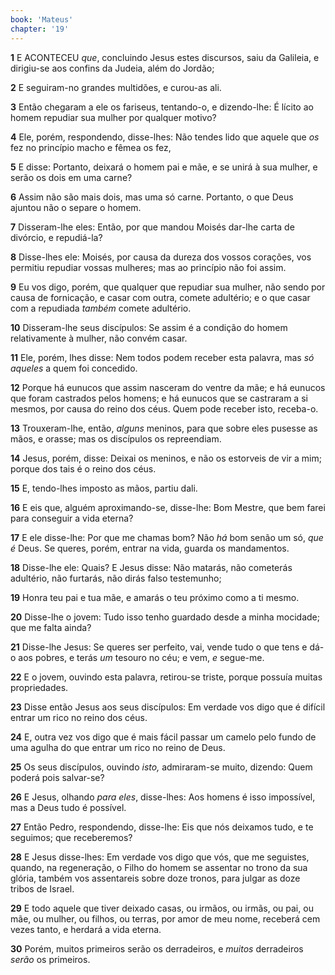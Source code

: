 ```yaml
---
book: 'Mateus'
chapter: '19'
---
```


**1** E ACONTECEU _que_, concluindo Jesus estes discursos, saiu da Galileia, e dirigiu-se aos confins da Judeia, além do Jordão;

**2** E seguiram-no grandes multidões, e curou-as ali.

**3** Então chegaram a ele os fariseus, tentando-o, e dizendo-lhe: É lícito ao homem repudiar sua mulher por qualquer motivo?

**4** Ele, porém, respondendo, disse-lhes: Não tendes lido que aquele que _os_ fez no princípio macho e fêmea os fez,

**5** E disse: Portanto, deixará o homem pai e mãe, e se unirá à sua mulher, e serão os dois em uma carne?

**6** Assim não são mais dois, mas uma só carne. Portanto, o que Deus ajuntou não o separe o homem.

**7** Disseram-lhe eles: Então, por que mandou Moisés dar-lhe carta de divórcio, e repudiá-la?

**8** Disse-lhes ele: Moisés, por causa da dureza dos vossos corações, vos permitiu repudiar vossas mulheres; mas ao princípio não foi assim.

**9** Eu vos digo, porém, que qualquer que repudiar sua mulher, não sendo por causa de fornicação, e casar com outra, comete adultério; e o que casar com a repudiada _também_ comete adultério.

**10** Disseram-lhe seus discípulos: Se assim é a condição do homem relativamente à mulher, não convém casar.

**11** Ele, porém, lhes disse: Nem todos podem receber esta palavra, mas _só aqueles_ a quem foi concedido.

**12** Porque há eunucos que assim nasceram do ventre da mãe; e há eunucos que foram castrados pelos homens; e há eunucos que se castraram a si mesmos, por causa do reino dos céus. Quem pode receber isto, receba-o.

**13** Trouxeram-lhe, então, _alguns_ meninos, para que sobre eles pusesse as mãos, e orasse; mas os discípulos os repreendiam.

**14** Jesus, porém, disse: Deixai os meninos, e não os estorveis de vir a mim; porque dos tais é o reino dos céus.

**15** E, tendo-lhes imposto as mãos, partiu dali.

**16** E eis que, alguém aproximando-se, disse-lhe: Bom Mestre, que bem farei para conseguir a vida eterna?

**17** E ele disse-lhe: Por que me chamas bom? Não _há_ bom senão um só, _que é_ Deus. Se queres, porém, entrar na vida, guarda os mandamentos.

**18** Disse-lhe ele: Quais? E Jesus disse: Não matarás, não cometerás adultério, não furtarás, não dirás falso testemunho;

**19** Honra teu pai e tua mãe, e amarás o teu próximo como a ti mesmo.

**20** Disse-lhe o jovem: Tudo isso tenho guardado desde a minha mocidade; que me falta ainda?

**21** Disse-lhe Jesus: Se queres ser perfeito, vai, vende tudo o que tens e dá-o aos pobres, e terás _um_ tesouro no céu; e vem, _e_ segue-me.

**22** E o jovem, ouvindo esta palavra, retirou-se triste, porque possuía muitas propriedades.

**23** Disse então Jesus aos seus discípulos: Em verdade vos digo que é difícil entrar um rico no reino dos céus.

**24** E, outra vez vos digo que é mais fácil passar um camelo pelo fundo de uma agulha do que entrar um rico no reino de Deus.

**25** Os seus discípulos, ouvindo _isto,_ admiraram-se muito, dizendo: Quem poderá pois salvar-se?

**26** E Jesus, olhando _para eles_, disse-lhes: Aos homens é isso impossível, mas a Deus tudo é possível.

**27** Então Pedro, respondendo, disse-lhe: Eis que nós deixamos tudo, e te seguimos; que receberemos?

**28** E Jesus disse-lhes: Em verdade vos digo que vós, que me seguistes, quando, na regeneração, o Filho do homem se assentar no trono da sua glória, também vos assentareis sobre doze tronos, para julgar as doze tribos de Israel.

**29** E todo aquele que tiver deixado casas, ou irmãos, ou irmãs, ou pai, ou mãe, ou mulher, ou filhos, ou terras, por amor de meu nome, receberá cem vezes tanto, e herdará a vida eterna.

**30** Porém, muitos primeiros serão os derradeiros, e _muitos_ derradeiros _serão_ os primeiros.

